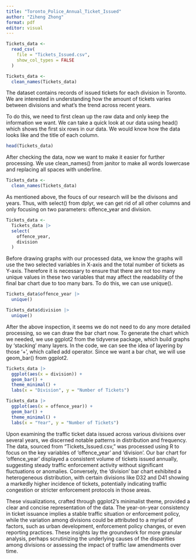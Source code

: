 ```yaml
---
title: "Toronto_Police_Annual_Ticket_Issued"
author: "Ziheng Zhong"
format: pdf
editor: visual
---
```


```r
Tickets_data <-
  read_csv(
    file = "Tickets_Issued.csv",
    show_col_types = FALSE
  )

Tickets_data <-
  clean_names(Tickets_data)
```

The dataset contains records of issued tickets for each division in Toronto. We are interested in understanding how the amount of tickets varies between divisions and what's the trend across recent years.

To do this, we need to first clean up the raw data and only keep the information we want. We can take a quick look at our data using head() which shows the first six rows in our data. We would know how the data looks like and the title of each column.

```r
head(Tickets_data)
```

After checking the data, now we want to make it easier for further processing. We use clean_names() from janitor to make all words lowercase and replacing all spaces with underline.

```r
Tickets_data <-
  clean_names(Tickets_data)
```

As mentioned above, the foucs of our research will be the divisons and years. Thus, with select() from dplyr, we can get rid of all other columns and only focusing on two parameters: offence_year and division.

```r
Tickets_data <-
  Tickets_data |>
  select(
    offence_year,
    division
  )
```

Before drawing graphs with our processed data, we know the graphs will use the two selected variables in X-axis and the total number of tickets as Y-axis. Therefore it is necessary to ensure that there are not too many unique values in these two variables that may affect the readability of the final bar chart due to too many bars. To do this, we can use unique().

```r
Tickets_data$offence_year |>
  unique()

Tickets_data$division |>
  unique()
```

After the above inspection, it seems we do not need to do any more detailed processing, so we can draw the bar chart now. To generate the chart which we needed, we use ggplot2 from the tidyverse package, which build graphs by 'stacking' many layers. In the code, we can see the idea of layering by those '+', which called add operator. Since we want a bar chat, we will use geom_bar() from ggplot2.

```r
Tickets_data |>
  ggplot(aes(x = division)) +
  geom_bar() +
  theme_minimal() + 
  labs(x = "Division", y = "Number of Tickets") 

Tickets_data |>
  ggplot(aes(x = offence_year)) +
  geom_bar() +
  theme_minimal() + 
  labs(x = "Year", y = "Number of Tickets") 
```

Upon examining the traffic ticket data issued across various divisions over several years, we discerned notable patterns in distribution and frequency. The data, sourced from "Tickets_Issued.csv," was processed using R to focus on the key variables of 'offence_year' and 'division'. Our bar chart for 'offence_year' displayed a consistent volume of tickets issued annually, suggesting steady traffic enforcement activity without significant fluctuations or anomalies. Conversely, the 'division' bar chart exhibited a heterogeneous distribution, with certain divisions like D32 and D41 showing a markedly higher incidence of tickets, potentially indicating traffic congestion or stricter enforcement protocols in those areas.

These visualizations, crafted through ggplot2's minimalist theme, provided a clear and concise representation of the data. The year-on-year consistency in ticket issuance implies a stable traffic situation or enforcement policy, while the variation among divisions could be attributed to a myriad of factors, such as urban development, enforcement policy changes, or even reporting practices. These insights lay the groundwork for more granular analysis, perhaps scrutinizing the underlying causes of the disparities among divisions or assessing the impact of traffic law amendments over time.
